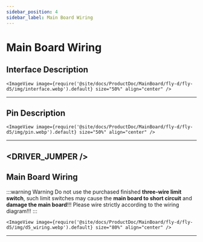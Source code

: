 ```yaml
---
sidebar_position: 4
sidebar_label: Main Board Wiring
---
```




# Main Board Wiring

## Interface Description

    <ImageView image={require('@site/docs/ProductDoc/MainBoard/fly-d/fly-d5/img/interface.webp').default} size="50%" align="center" />

----

## Pin Description

    <ImageView image={require('@site/docs/ProductDoc/MainBoard/fly-d/fly-d5/img/pin.webp').default} size="50%" align="center" />
---

<DRIVER_JUMPER />
---

## Main Board Wiring



:::warning Warning
Do not use the purchased finished **three-wire limit switch**, such limit switches may cause the **main board to short circuit** and **damage the main board**!!! Please wire strictly according to the wiring diagram!!!
:::

    <ImageView image={require('@site/docs/ProductDoc/MainBoard/fly-d/fly-d5/img/d5_wiring.webp').default} size="80%" align="center" />

----
